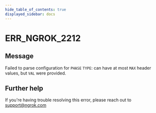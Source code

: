 ```yaml
---
hide_table_of_contents: true
displayed_sidebar: docs
---
```



# ERR_NGROK_2212

## Message

Failed to parse configuration for `PHASE` `TYPE`: can have at most `MAX` header values, but `VAL` were provided.

<ErrorDetails error="err_ngrok_2212" />

## Further help

If you're having trouble resolving this error, please reach out to [support@ngrok.com](mailto:support@ngrok.com?subject=Help%20with%20ERR_NGROK_2212)
